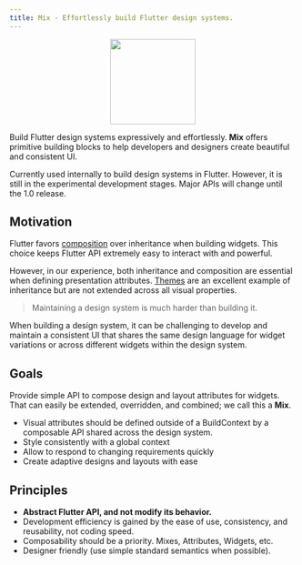 ```yaml
---
title: Mix - Effortlessly build Flutter design systems.
---
```



<p align="center">
  <Image
    width="150"
    height="150"
    src="/assets/light.svg"
  />
</p>

Build Flutter design systems expressively and effortlessly. **Mix** offers primitive building blocks to help developers and designers create beautiful and consistent UI.

<CTA />

<Callout type="warning" emoji="⚠️">
  Currently used internally to build design systems in Flutter. However, it is
  still in the experimental development stages. Major APIs will change until the
  1.0 release.
</Callout>

## Motivation

Flutter favors [composition](https://docs.flutter.dev/resources/architectural-overview#composition) over inheritance when building widgets. This choice keeps Flutter API extremely easy to interact with and powerful.

However, in our experience, both inheritance and composition are essential when defining presentation attributes. [Themes](https://docs.flutter.dev/cookbook/design/themes) are an excellent example of inheritance but are not extended across all visual properties.

> Maintaining a design system is much harder than building it.

When building a design system, it can be challenging to develop and maintain a consistent UI that shares the same design language for widget variations or across different widgets within the design system.

## Goals

Provide simple API to compose design and layout attributes for widgets. That can easily be extended, overridden, and combined; we call this a **Mix**.

- Visual attributes should be defined outside of a BuildContext by a composable API shared across the design system.
- Style consistently with a global context
- Allow to respond to changing requirements quickly
- Create adaptive designs and layouts with ease

## Principles

- **Abstract Flutter API, and not modify its behavior.**
- Development efficiency is gained by the ease of use, consistency, and reusability, not coding speed.
- Composability should be a priority. Mixes, Attributes, Widgets, etc.
- Designer friendly (use simple standard semantics when possible).
